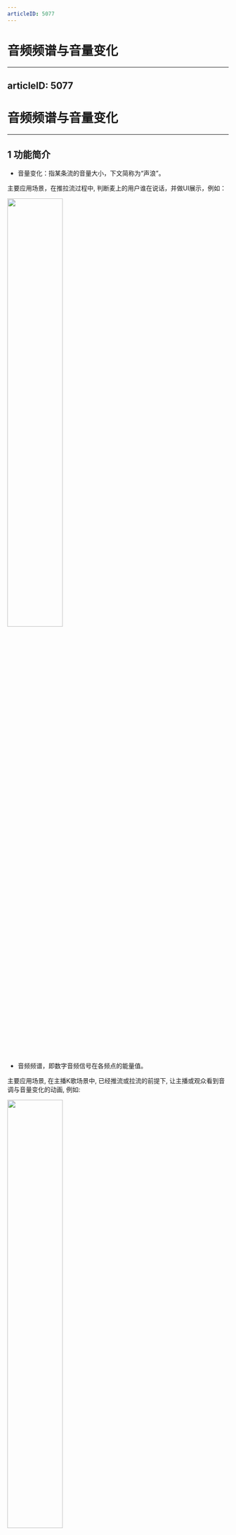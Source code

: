 ```yaml
---
articleID: 5077
---
```

# 音频频谱与音量变化
---
articleID: 5077
---
# 音频频谱与音量变化

- - -

## 1 功能简介

- 音量变化：指某条流的音量大小，下文简称为“声浪”。

主要应用场景，在推拉流过程中, 判断麦上的用户谁在说话，并做UI展示，例如：
  
<img src="/Pics/Android/ZegoLiveRoom/SoundLevel.png" width="50%" height="50%">  

- 音频频谱，即数字音频信号在各频点的能量值。

主要应用场景, 在主播K歌场景中, 已经推流或拉流的前提下, 让主播或观众看到音调与音量变化的动画, 例如:  

<img src="/Pics/Android/ZegoLiveRoom/FrequencySpectrum.png" width="50%" height="50%">  
  
## 2 示例源码下载

请参考 [下载示例源码](#3128)。

相关源码请查看 `/ZegoExpressExample/src/SoundLevel` 目录下的文件。

## 3 使用步骤

### 3.1 开启/关闭声浪和频谱监控

SDK 默认关闭了声浪和频谱监控，需要用户主动调用相关接口以打开监控。

- 接口原型：

```c++
/**
  * 启动声浪监控
  */
virtual void startSoundLevelMonitor() = 0;

/**
  * 停止声浪监控
  */
virtual void stopSoundLevelMonitor() = 0;

/**
  * 启动音频频谱监控
  */
virtual void startAudioSpectrumMonitor() = 0;

/**
  * 停止音频频谱监控
  */
virtual void stopAudioSpectrumMonitor() = 0;
```

- 调用实例：

```c++
engine->startSoundLevelMonotior();
engine->stopSoundLevelMonotior();

engine->startAudioSpectrumMonitor();
engine->stopAudioSpectrumMonitor();
```

### 3.2 监听声浪和频谱回调

打开了声浪和频谱监控之后，SDK将周期性的通过相关回调以通知用户当前的声浪和频谱数据，用户只需重写相关回调函数实现 UI 展示即可。

- 接口原型：

```c++
/**
  * 本地采集音频声浪回调
  * @param soundLevel 本地采集的声浪值，取值范围为 0.0~100.0
  */
virtual void onCapturedSoundLevelUpdate(double soundLevel) {

}

/**
  * 远端音频声浪回调
  * @param soundLevels 远端的声浪键值对，key 为流ID，value 为对应的流的声浪值
  */
virtual void onRemoteSoundLevelUpdate(const std::map<std::string, double>& soundLevels) {

}

/**
  * 本地采集音频频谱回调
  * @param audioSpectrum 本地采集的音频频谱值数组，频谱值范围为 [0-2^30]
  *  
  */
virtual void onCapturedAudioSpectrumUpdate(const ZegoAudioSpectrum& audioSpectrum) {

}

/**
 * 远端拉流音频频谱回调
 * @param audioSpectrums 远端音频频谱键值对，key 是流ID，value 为对应的流的音频频谱值数组，频谱值范围为 [0-2^30]
 *  
 */
virtual void onRemoteAudioSpectrumUpdate(const std::map<std::string, ZegoAudioSpectrum>& audioSpectrums) {

}
```

- 调用实例：

```c++
class MyEventHandler: public IZegoEventHandler
{
    virtual void onCapturedSoundLevelUpdate(double soundLevel) {
        printf("onCapturedSoundLevelUpdate");
        ... // operate ui
    }

    virtual void onRemoteSoundLevelUpdate(const std::map<std::string, double>& soundLevels) {
        printf("onRemoteSoundLevelUpdate");
        ... // operate ui
    }

    virtual void onCapturedAudioSpectrumUpdate(const ZegoAudioSpectrum& audioSpectrum) {
        printf("onCapturedAudioSpectrumUpdate");
        ... // operate ui
    }

    virtual void onRemoteAudioSpectrumUpdate(const std::map<std::string, ZegoAudioSpectrum>& audioSpectrums) {
        printf("onRemoteAudioSpectrumUpdate");
        ... // operate ui
    }
};
```

## 4 API 参考列表

| 方法 | 描述 |
|-------|--------|
| [startSoundLevelMonitor \|_blank](https://doc-zh.zego.im/zh/api?doc=Express_Video_SDK_API~CPP~class~zego-express-i-zego-express-engine#start-sound-level-monitor) | 开启声浪监控 |
| [stopSoundLevelMonitor \|_blank](https://doc-zh.zego.im/zh/api?doc=Express_Video_SDK_API~CPP~class~zego-express-i-zego-express-engine#stop-sound-level-monitor) | 关闭声浪监控 |
| [startAudioSpectrumMonitor \|_blank](https://doc-zh.zego.im/zh/api?doc=Express_Video_SDK_API~CPP~class~zego-express-i-zego-express-engine#start-audio-spectrum-monitor) | 开启音频频谱监控 |
| [stopAudioSpectrumMonitor \|_blank](https://doc-zh.zego.im/zh/api?doc=Express_Video_SDK_API~CPP~class~zego-express-i-zego-express-engine#stop-audio-spectrum-monitor) | 关闭音频频谱监控 |
| [onCapturedSoundLevelUpdate \|_blank](https://doc-zh.zego.im/zh/api?doc=Express_Video_SDK_API~CPP~class~zego-express-i-zego-event-handler#on-captured-sound-level-update) | 本地采集音频声浪回调 |
| [onRemoteSoundLevelUpdate \|_blank](https://doc-zh.zego.im/zh/api?doc=Express_Video_SDK_API~CPP~class~zego-express-i-zego-event-handler#on-remote-sound-level-update) | 远端音频声浪回调 |
| [onCapturedAudioSpectrumUpdate \|_blank](https://doc-zh.zego.im/zh/api?doc=Express_Video_SDK_API~CPP~class~zego-express-i-zego-event-handler#on-captured-audio-spectrum-update) | 本地采集音频频谱回调 |
| [onRemoteAudioSpectrumUpdate \|_blank](https://doc-zh.zego.im/zh/api?doc=Express_Video_SDK_API~CPP~class~zego-express-i-zego-event-handler#on-remote-audio-spectrum-update) | 远端拉流音频频谱回调 |

## 5 Q&A

> Q1：开启了声浪和频谱的监控开关之后，为什么没有收到相关回调？

&emsp;&emsp;答：本地采集的回调会立刻触发，未推流时的回调值为 0；远端拉流的回调在拉流[startPlayingStream \|_blank](https://doc-zh.zego.im/zh/api?doc=Express_Video_SDK_API~CPP~class~zego-express-i-zego-express-engine#start-playing-stream)成功之后才会触发。
